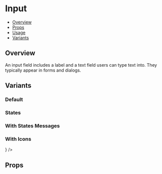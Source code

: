 

<Meta title="Components/InputPassword" component={InputPassword} />

<!--- Component template -->


<!--- Component documentation -->

# Input

- [Overview](#overview)
- [Props](#props)
- [Usage](#usage)
- [Variants](#variants)

## Overview

An input field includes a label and a text field users can type text into. They typically appear in forms and dialogs.

<Canvas>
  <InputPasswordExample />
</Canvas>

## Variants

### Default

<Canvas>
  <Story name="Default">
    <InputPassword placeholder="Input Placeholder" />
  </Story>
</Canvas>

### States

<Canvas>
  <Story name="States">
    <InputPassword label="Normal" placeholder="Input Placeholder" />
    <InputPassword
      label="Disabled"
      placeholder="Input Placeholder"
      isDisabled
    />
    <InputPassword
      label="Error"
      placeholder="Input Placeholder"
      status="error"
    />
    <InputPassword
      label="Success"
      placeholder="Input Placeholder"
      status="success"
    />
  </Story>
</Canvas>

### With States Messages

<Canvas>
  <Story name="States with messages">
    <InputPassword
      label="Normal"
      placeholder="Input Placeholder"
      description="Normal input"
    />
    <InputPassword
      label="Disabled"
      placeholder="Input Placeholder"
      isDisabled
      description="Disabled input"
    />
    <InputPassword
      label="Error"
      placeholder="Input Placeholder"
      status="error"
      errorMessage="Error input"
    />
    <InputPassword
      label="Success"
      placeholder="Input Placeholder"
      status="success"
      successMessage="Success input"
    />
  </Story>
</Canvas>

### With Icons

<Canvas>
  <Story name="With Icons">
    <InputPassword placeholder="Input Placeholder" leftIcon={<UserIcon />} />
  </Story>
</Canvas>

## Props

<ArgsTable of={InputPassword} />
